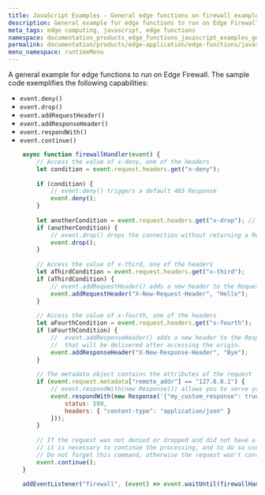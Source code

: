 ```yaml
---
title: JavaScript Examples - General edge functions on firewall example
description: General example for edge functions to run on Edge Firewall.
meta_tags: edge computing, javascript, edge functions
namespace: documentation_products_edge_functions_javascript_examples_general_firewall_example
permalink: documentation/products/edge-application/edge-functions/javascript-examples/general-firewall-example
menu_namespace: runtimeMenu
---
```


A general example for edge functions to run on Edge Firewall. The sample code exemplifies the following capabilities:

- `event.deny()`
- `event.drop()`
- `event.addRequestHeader()`
- `event.addResponseHeader()`
- `event.respondWith()`
- `event.continue()`

```js
    async function firewallHandler(event) {
        // Access the value of x-deny, one of the headers
        let condition = event.request.headers.get("x-deny");
    
        if (condition) {
            // event.deny() triggers a default 403 Response
            event.deny();
        }
    
        let anotherCondition = event.request.headers.get("x-drop"); // Access the value of x-drop, , one of the headers
        if (anotherCondition) {
            // event.drop() drops the connection without returning a Response
            event.drop();
        }
    
        // Access the value of x-third, one of the headers
        let aThirdCondition = event.request.headers.get("x-third");
        if (aThirdCondition) {
            // event.addRequestHeader() adds a new header to the Request object, passing key:"value".
            event.addRequestHeader("X-New-Request-Header", "Hello");
        }
    
        // Access the value of x-fourth, one of the headers
        let aFourthCondition = event.request.headers.get("x-fourth");
        if (aFourthCondition) {
            //  event.addResponseHeader() adds a new header to the Response object
            //  that will be delivered after accessing the origin. 
            event.addResponseHeader("X-New-Response-Header", "Bye");
        }
    
        // The metadata object contains the attributes of the request
        if (event.request.metadata["remote_addr"] == "127.0.0.1") {
            // event.respondWith(new Response()) allows you to serve your own Response
            event.respondWith(new Response('{"my_custom_response": true}', {
                status: 599,
                headers: { "content-type": "application/json" }
            }));
        }
    
        // If the request was not denied or dropped and did not have a Response returned,
        // it is necessary to continue the processing, and to do so use use -> event.continue()
        // Do not forget this command, otherwise the request won't continue!
        event.continue();
    }

    addEventListener("firewall", (event) => event.waitUntil(firewallHandler(event)));
```




